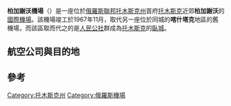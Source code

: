 {{Infobox airport 
| name         = 柏加謝沃機場<br><small>托木斯克國際機場</small><br>{{lang|ru|Аэропорт "Богашёво"}} <br>Tomsk Bogashevo Airport
| nativename   =
| nativename-a = 
| nativename-r = 
| image        = 
| image-width  = 
| caption      = 
| image2       = Tomsk - Bogashevo (TOF - UNTT) AN1038500.jpg
| image2-width = 250
| caption2=
| IATA         = TOF
| ICAO         = UNTT
| type         = 民用
| owner        = 
| operator     = 
| city         = [[托木斯克州|托木斯克州]][[托木斯克|托木斯克]]
| location     = [[俄羅斯|俄羅斯]][[托木斯克州|托木斯克州]][[托木斯克|托木斯克]]
| hub          =
<div>
* {{tsl|en|Tomskavia||托木斯克航空}}
| metric-elev  = y
| elevation-m  = 182
| coordinates  =
| website      = [http://airport.tomsk.ru/ www.airport.tomsk.ru]
| runway1_heading    = 02/20
| runway1_feet   = 6,350
| runway1_meter  = 2,500
| runway1_surface   = [[瀝青|瀝青]]
| stat-year    = 
| stat1-header = 客運流量
| stat1-data   = 426,328 {{increase}}
| stat2-header = 貨運流量
| stat2-data   = 2,316頓  {{increase}}
|footnotes=Source: Web site<ref name="web_site">{{Cite web |url=http://www.tomskairport.ru/topassengers/news/?id=257 |title=Итоги 2012 года |access-date=2014-04-22 |archive-date=2015-02-07 |archive-url=https://web.archive.org/web/20150207221821/http://www.tomskairport.ru/topassengers/news/?id=257 |dead-url=no }}</ref>
}}
'''柏加謝沃機場'''（{{lang-ru|Аэропорт "Богашёво"}}）是一座位於[[俄羅斯聯邦|俄羅斯聯邦]][[托木斯克州|托木斯克州]]首府[[托木斯克|托木斯克]]近郊'''柏加謝沃'''的[[國際機場|國際機場]]。該機場竣工於1967年11月，取代另一座位於同城的'''喀什塔克'''地區的舊機場，而該區取而代之的是[[人民公社|人民公社]]群成為[[托木斯克|托木斯克]]的[[臥城|臥城]]。

==航空公司與目的地==
{{Airport-dest-list
|[[俄羅斯航空|俄羅斯航空]]| 莫斯科-謝列梅傑沃
|{{nowrap|[[阿尔罗莎米尔内航空|阿尔罗莎米尔内航空]]}}| '''季節性：'''阿納帕
|[[蓝色航空_(俄罗斯)|蓝色航空]]| 克拉斯諾亞爾斯克<ref name=Katekavia>{{cite web|title=Сургут: новое направление из Томска и Красноярска|url=http://katekavia.ru/news/tsk-sur-leto2014?month=03&year=2014&day=27|accessdate=3 April 2014|publisher=Katekavia|date=27 March 2014|archive-url=https://web.archive.org/web/20141006100548/http://katekavia.ru/news/tsk-sur-leto2014?month=03&year=2014&day=27|archive-date=2014-10-06|dead-url=yes}}</ref>、尼茲涅瓦爾托夫斯克、速古特
|[[克拉斯航空|克拉斯航空]]| 阿巴甘
|[[北星航空|北星航空]]| 克拉斯諾亞爾斯克、速古特
|[[北風航空|北風航空]] | '''季節性包機：'''安塔拉雅、曼谷-蘇凡納布、赫拉克利昂、喀比、普吉島、芽庄
|[[西伯利亚航空|西伯利亚航空]]| 莫斯科-多莫傑多沃
|[[托木斯克航空|托木斯克航空]]| 阿巴甘、克拉斯諾亞爾斯克、新西伯利亞、斯特哲沃伊<ref>{{cite web|title=Новые направления|url=http://www.tomskavia.ru/marketing/specoffer/specoffer_5.html&curPos=0|publisher=ООО «Авиакомпания «Томск Авиа»|accessdate=20 February 2013|deadurl=yes|archiveurl=https://web.archive.org/web/20130417033035/http://www.tomskavia.ru/marketing/specoffer/specoffer_5.html%26curPos%3D0|archivedate=2013年4月17日}}</ref> 
}}

==參考==
{{reflist}}

{{Airports in Russia}}
[[Category:托木斯克州|Category:托木斯克州]]
[[Category:俄羅斯機場|Category:俄羅斯機場]]